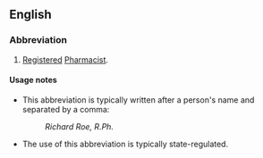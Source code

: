 ==English==

===Abbreviation===
{{infl|en|abbreviation}}

# {{US}} [[registered|Registered]] [[pharmacist|Pharmacist]].

====Usage notes====
* This abbreviation is typically written after a person's name and separated by a comma:
*: ''Richard Roe, R.Ph.''
* The use of this abbreviation is typically state-regulated.